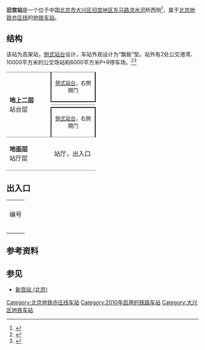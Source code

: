 {{NoteTA
|G1=Railway}}
{{Infobox station
|name = 旧宫
|eng_name = Jiugong<ref name=map2021>{{cite web|url=https://www.bjsubway.com/subway/images/luwangtu.png|title=北京城市轨道交通线网图|date=2021-12-31|access-date=2022-03-06|archive-date=2021-12-31|archive-url=https://web.archive.org/web/20211231004642/https://www.bjsubway.com/subway/images/luwangtu.png}}</ref>
|livery = 
|linecolour = {{北京地铁颜色|亦}}
|image = Southbound platform of Jiugong Station (20180719104343).jpg
|caption = 旧宫站站台
|other_name = 
|country = {{PRC}}
|borough = [[北京市|北京市]][[大兴区|大兴区]][[旧宫地区|旧宫地区]]
|address = 东马路[[涼水河|涼水河]]桥西侧
|coordinates = {{coord|39|49|58.14|N|116|26|32.83|E|type:railwaystation|display=inline,title}}
|elevation = 
|operator = [[北京市地铁运营有限公司|北京市地铁运营有限公司]]
|lines = {{北京地铁线路名|亦|SL}}
|distance = 
|platform = 2座[[侧式站台|侧式站台]]
|tracks = 2条
|connections = 公交站：地铁旧宫站
|structure = 高架车站
|hall = 分离式站厅
|depth = 
|levels = 
|interchange = 
|exits = 4個
|elevator = 
|escalator = 
|architect = 
|architectural_style = 
|colour = 白色
|type = 
|status = 运营中
|code = 
|zone = 
|classification = 
|website = 
|built = 
|opened = 2010年12月30日
|passengers = 
|trains = 
|station_hours = 
|hours = 
|first = {{北京地铁线路名|亦|S}}
:往{{北京地铁起讫站|亦庄|R}}：06:09
:往{{北京地铁起讫站|亦庄|L}}：05:45
|last = {{北京地铁线路名|亦|S}}
:往{{北京地铁起讫站|亦庄|R}}：23:29
:往{{北京地铁起讫站|亦庄|L}}：23:05
|adjacent = {{adjacent stations|system=北京地铁|line=亦|left=小红门|right=亦庄桥|note-left=2.366km|note-mid=距离[[宋家庄站_(北京市)|宋家庄]]6.272km|note-right=1.982km}}
|route_map = {{Routemap|inline=yes|map=
uSTRf\uSTRg~~ ~~{{rmr|Licon=U|{{stl|北京地铁|小红门}}}}
uSTR+BSr\uSTR+BSl
uSTR+BSr\uSTR+BSl
uSTRf\uSTRg~~ ~~{{rmr|Licon=D|{{stl|北京地铁|亦庄桥}}}}
}}
}}
'''旧宫站'''是一个位于中国[[北京市|北京市]][[大兴区|大兴区]][[旧宫地区|旧宫地区]][[东马路|东马路]][[涼水河|涼水河]]桥西侧<ref>{{cite web|url=http://www.bjghw.gov.cn/web/static/articles/catalog_14300/article_ff80808123fa497b012452a4a2320019/ff80808123fa497b012452a4a2320019.html|title=轨道交通亦庄线规划方案公告|date=2009-10-14|accessdate=2010-12-11|publisher=[[北京市规划委员会|北京市规划委员会]]|archive-url=https://web.archive.org/web/20101227063631/http://www.bjghw.gov.cn/web/static/articles/catalog_14300/article_ff80808123fa497b012452a4a2320019/ff80808123fa497b012452a4a2320019.html|archive-date=2010-12-27|dead-url=yes}}</ref>，属于[[北京地铁|北京地铁]][[北京地铁亦庄线|亦庄线]]的[[地铁车站|地铁车站]]。

== 结构 ==
该站为高架站，[[侧式站台|侧式站台]]设计，车站外观设计为“飘板”型。站外有2处公交港湾、10000平方米的公交场站和6000平方米P+R停车场。<ref>{{cite web|url=http://news.sina.com.cn/c/2010-07-03/030617747198s.shtml|title=北京地铁亦庄线开始动车调试|date=2010-07-03|publisher=[[北京日报|北京日报]]|accessdate=2010-12-11|archive-date=2010-07-06|archive-url=https://web.archive.org/web/20100706193931/http://news.sina.com.cn/c/2010-07-03/030617747198s.shtml|dead-url=no}}</ref><ref>{{cite web|url=http://zw.bjjtw.gov.cn/jtzw/dtxx/201011/t20101119_39236.htm |title=走近轨道交通亦庄线 |date=2010-11-19 |accessdate=2010-12-11 |publisher=[[北京市交通委员会|北京市交通委员会]] |deadurl=yes |archiveurl=https://web.archive.org/web/20101231035151/http://zw.bjjtw.gov.cn/jtzw/dtxx/201011/t20101119_39236.htm |archivedate=2010-12-31 }}</ref>
{|cellspacing=0 cellpadding=3
|style="border-bottom:solid 1px gray;border-top:solid 1px gray;" rowspan=4 width=100|'''地上二层'''<br />站台层
|style="border-right:solid 2px black;border-left:solid 2px black;border-top:solid 1px gray;border-bottom:solid 2px black;" colspan=2|<center><small>[[侧式站台|侧式站台]]，右側開门</small></center>
|-
|style="border-bottom:solid 1px gray;" width=100|{{arrow|L}}
|style="border-bottom:solid 1px gray;" width=350|{{北京地铁线路名|亦|c}}往{{站|宋家庄||北京市}}<small>（{{站|小红门||地铁}}）
|-
|{{arrow|R}}
|{{北京地铁线路名|亦|c}}往{{站|亦庄火车站|亦庄火车站|地铁}}<small>（{{站|亦庄桥}}）</small>
|-
|style="border-right:solid 2px black;border-left:solid 2px black;border-top:solid 2px black;border-bottom:solid 1px gray;" colspan=3|<center><small>[[侧式站台|侧式站台]]，右側開门</small></center>
|-
|style="border-bottom:solid 1px gray;"|'''地面层'''<br />站厅层
|style="border-bottom:solid 1px gray;"|站厅，出入口
|style="border-bottom:solid 1px gray;"|客务中心、自动售票机、进出站闸机、A-B出入口
|}

== 出入口 ==
{| class="wikitable"
| colspan="6" align="center" bgcolor="{{北京地铁颜色|亦}}" |
|-
! 编号
! 指示
! 建议前往的目的地
! 图片
! 无障碍设施
|-
|{{港鐵出口|A|1|附=升}}
|东马路
|
|[[File:Missing_image_text.svg|210x210像素]]
|[[File:Missing_image_text.svg|210x210像素]]
|-
|{{港鐵出口|B|1}}
|东马路
|
|[[File:Missing_image_text.svg|210x210像素]]
|{{n/a}}
|-
| colspan="5" bgcolor="#EEEEEE" | {{港鐵出口|註=升}}
|}

== 参考资料 ==
{{commonscat|Jiugong Station}}
{{reflist}}

== 参见 ==
*[[新宫站_(北京)|新宫站 (北京)]]
{{北京地铁亦庄线}}

[[Category:北京地铁亦庄线车站|Category:北京地铁亦庄线车站]]
[[Category:2010年启用的铁路车站|Category:2010年启用的铁路车站]]
[[Category:大兴区地铁车站|Category:大兴区地铁车站]]